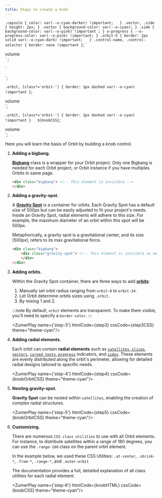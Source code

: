 ```yaml
---
title: Steps to create a knob
---
```


`.capsule {
    color: var(--o-cyan-darker) !important;  
}
.vector, .side {
    height: 2px;
}
.vector {
    background-color: var(--o-cyan);
}
.side {
    background-color: var(--o-pink) !important ;
}
o-progress {
 --o-progress-color: var(--o-pink) !important;
}
.orbit-5 {
    border: 2px solid var(--o-cyan-dark) !important;  
}
.control-name, .control-selector {
    border: none !important
}`;
`<div class="bigbang">
  <div class="gravity-spot">
    <div class="orbit">
      <div class="satellite at-center control-name">
        <div class="capsule">volume</div>
      </div>
    </div>
    <div class="orbit-4">
      <div class="satellite control-selector">
          <div class="gravity-spot">
            <div class="orbit-1 shrink-30 from-90">
              <div class="side"></div>
              <div class="side"></div>
              <div class="side"></div>
            </div>
          </div>
      </div>
    </div>
    <div class="orbit-5"></div>
    <div class="orbit-6 shrink-80 from-215 range-290 fit-range">
      <div class="vector shrink-40 outer-orbit"></div>
      <div class="vector shrink-40 outer-orbit"></div>
      <div class="vector shrink-40 outer-orbit"></div>
      <div class="vector shrink-40 outer-orbit"></div>
      <div class="vector shrink-40 outer-orbit"></div>
      <div class="vector shrink-40 outer-orbit"></div>
      <div class="vector shrink-40 outer-orbit"></div>
      <div class="vector shrink-40 outer-orbit"></div>
      <div class="vector shrink-40 outer-orbit"></div>
      <div class="vector shrink-40 outer-orbit"></div>
      <div class="vector shrink-40 outer-orbit"></div>
    </div>
    <div class="orbit-6 orbit-6 from-215 range-290">
      <o-progress value="50" shape="circle" class="shrink-60 outer-orbit"></o-progress>
    </div>
  </div>
</div>` ;

`<div class="bigbang">
  <div class="gravity-spot">
    <div class="orbit"></div>
    <div class="orbit"></div>
    <div class="orbit"></div>
    <div class="orbit"></div>
    <div class="orbit-6"></div>
  </div>
</div>`;

`.orbit, [class*='orbit-'] {
    border: 1px dashed var(--o-cyan) !important
}`;

  <div class="gravity-spot">
    <div class="orbit">
      <div class="satellite">
        <div class="capsule">volume</div>
      </div>
    </div>
    <div class="orbit-4"></div>
    <div class="orbit-5"></div>
    <div class="orbit-6">
      <div class="vector"></div>
      <div class="vector"></div>
      <div class="vector"></div>
      <div class="vector"></div>
      <div class="vector"></div>
      <div class="vector"></div>
      <div class="vector"></div>
      <div class="vector"></div>
      <div class="vector"></div>
      <div class="vector"></div>
      <div class="vector"></div>
    </div>
    <div class="orbit-6">
      <o-progress value="50"></o-progress>
    </div>
  </div>
</div>`;

`.orbit, [class*='orbit-'] {
    border: 1px dashed var(--o-cyan) !important
}  
${knobCSS}`;

  <div class="gravity-spot">
    <div class="orbit">
      <div class="satellite">
        <div class="capsule">volume</div>
      </div>
    </div>
    <div class="orbit-4">
      <div class="satellite">
        <div class="gravity-spot">
          <div class="orbit-1">
            <div class="side"></div>
            <div class="side"></div>
            <div class="side"></div>
          </div>
        </div>
      </div>
    </div>
    <div class="orbit-5"></div>
    <div class="orbit-6">
      <div class="vector"></div>
      <div class="vector"></div>
      <div class="vector"></div>
      <div class="vector"></div>
      <div class="vector"></div>
      <div class="vector"></div>
      <div class="vector"></div>
      <div class="vector"></div>
      <div class="vector"></div>
      <div class="vector"></div>
      <div class="vector"></div>
    </div>
    <div class="orbit-6">
      <o-progress value="50"></o-progress>
    </div>
  </div>
</div> `;


Here you will learn the basis of Orbit by building a knob control.

<Steps>

1. **Adding a bigbang.**

    **[Bigbang](/orbit-docs/elements/bigbang)** class is a wrapper for your Orbit project. Only one Bigbang is needed for each Orbit project, or Orbit instance if you have multiples Orbits in same page. 

    ```html wrap
    <div class="bigbang"> <!-- This element is invisible -->
    </div>
    ```

2. **Adding a gravity-spot.**

    A **[Gravity Spot](/orbit-docs/elements/gravity-spot)** is a container for orbits. Each Gravity Spot has a default size of 500px but can be easily adjusted to fit your project's needs. Inside an Gravity Spot, radial elements will adhere to this size. For example, the maximum diameter of an orbit within this spot will be 500px.

    Metaphorically, a gravity spot is a gravitational center, and its size (500px), refers to its max gravitational force. 

    ```html wrap
    <div class="bigbang">
        <div class="gravity-spot"> <!-- This element is invisible as well -->
        </div>
    </div>
    ```

3. **Adding orbits.**

    Within the Gravity Spot container, there are three ways to add **[orbits](/orbit-docs/elements/orbit)**: 
    1. Manually set orbit radius ranging from `orbit-0` to `orbit-24`. 
    2. Let Orbit determine orbits sizes using `.orbit`. 
    3. By mixing 1 and 2.

    :::note
    By default, `orbit` elements are transparent. To make them visible, you’ll need to specify a `border-color`.
    :::

    <ZumerPlay name={'step-3'} htmlCode={step3}  cssCode={step3CSS}  theme="theme-cyan"/>


4. **Adding radial elements.**

    Each orbit can contain **radial elements** such as [`satellites`](/orbit-docs/elements/satellite),[ `slices`](/orbit-docs/elements/slice), [`vectors`](/orbit-docs/elements/vector), [`curved texts`](/orbit-docs/elements/text),[ `progress`](/orbit-docs/elements/progress) indicators, and [`sides`](/orbit-docs/elements/side). These elements are evenly distributed along the orbit's perimeter, allowing for detailed radial designs tailored to specific needs.

    <ZumerPlay name={'step-4'} htmlCode={step4}  cssCode={knobOrbitCSS}  theme="theme-cyan"/>




5. **Nesting gravity-spot.**

    **Gravity Spot** can be nested within `satellites`, enabling the creation of complex radial structures.

    <ZumerPlay name={'step-5'} htmlCode={step5}  cssCode={knobOrbitCSS}  theme="theme-cyan"/>



6.  **Customizing.**

    There are numerous `CSS class utilities` to use with all Orbit elements. For instance, to distribute satellites within a range of 180 degrees, you can use the `.range-180` class on the parent orbit element. 

    In the example below, we used these CSS Utilities: `.at-center`, `.shrink-*`, `.from-*`, `.range-*`, and `.outer-orbit`

    The documentation provides a full, detailed explanation of all class utilities for each radial element.

    <ZumerPlay name={'step-6'} htmlCode={knobHTML}  cssCode={knobCSS}  theme="theme-cyan"/>

    

</Steps>
